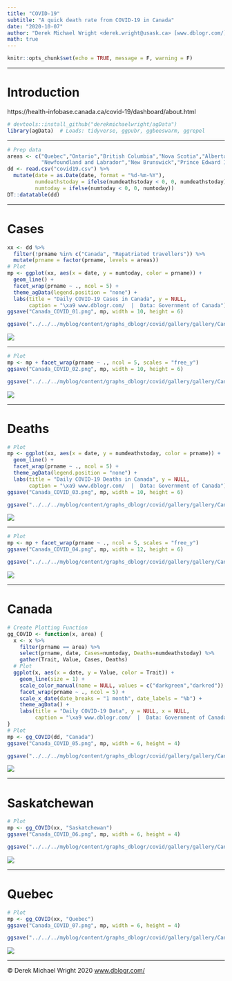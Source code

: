 ```yaml
---
title: "COVID-19"
subtitle: "A quick death rate from COVID-19 in Canada"
date: "2020-10-07"
author: "Derek Michael Wright <derek.wright@usask.ca> [www.dblogr.com/](https://dblogr.netlify.com/) [-Image Gallery-](https://dblogr.netlify.app/graphs_academic/correlation_coefficients/)"
math: true
---
```


```r
knitr::opts_chunk$set(echo = TRUE, message = F, warning = F)
```

---

# Introduction

https://health-infobase.canada.ca/covid-19/dashboard/about.html

```r
# devtools::install_github("derekmichaelwright/agData")
library(agData)  # Loads: tidyverse, ggpubr, ggbeeswarm, ggrepel
```

---

```r
# Prep data
areas <- c("Quebec","Ontario","British Columbia","Nova Scotia","Alberta","Saskatchewan","Manitoba",
           "Newfoundland and Labrador","New Brunswick","Prince Edward Island","Northwest Territories","Yukon","Nunavut")
dd <- read.csv("covid19.csv") %>%
  mutate(date = as.Date(date, format = "%d-%m-%Y"),
         numdeathstoday = ifelse(numdeathstoday < 0, 0, numdeathstoday),
         numtoday = ifelse(numtoday < 0, 0, numtoday))
DT::datatable(dd)
```

---

# Cases

```r
xx <- dd %>% 
  filter(!prname %in% c("Canada", "Repatriated travellers")) %>%
  mutate(prname = factor(prname, levels = areas))
# Plot
mp <- ggplot(xx, aes(x = date, y = numtoday, color = prname)) + 
  geom_line() + 
  facet_wrap(prname ~ ., ncol = 5) +
  theme_agData(legend.position = "none") +
  labs(title = "Daily COVID-19 Cases in Canada", y = NULL,
       caption = "\xa9 www.dblogr.com/  |  Data: Government of Canada")
ggsave("Canada_COVID_01.png", mp, width = 10, height = 6)
```

```r
ggsave("../../../myblog/content/graphs_dblogr/covid/gallery/gallery/Canada_COVID_01.png", mp, width = 10, height = 6)
```

![](Canada_COVID_01.png)

---

```r
# Plot
mp <- mp + facet_wrap(prname ~ ., ncol = 5, scales = "free_y") 
ggsave("Canada_COVID_02.png", mp, width = 10, height = 6)
```

```r
ggsave("../../../myblog/content/graphs_dblogr/covid/gallery/gallery/Canada_COVID_02.png", mp, width = 10, height = 6)
```

![](Canada_COVID_02.png)

---

# Deaths

```r
# Plot
mp <- ggplot(xx, aes(x = date, y = numdeathstoday, color = prname)) + 
  geom_line() + 
  facet_wrap(prname ~ ., ncol = 5) +
  theme_agData(legend.position = "none") +
  labs(title = "Daily COVID-19 Deaths in Canada", y = NULL,
       caption = "\xa9 www.dblogr.com/  |  Data: Government of Canada")
ggsave("Canada_COVID_03.png", mp, width = 10, height = 6)
```

```r
ggsave("../../../myblog/content/graphs_dblogr/covid/gallery/gallery/Canada_COVID_03.png", mp, width = 10, height = 6)
```

![](Canada_COVID_03.png)

---

```r
# Plot
mp <- mp + facet_wrap(prname ~ ., ncol = 5, scales = "free_y") 
ggsave("Canada_COVID_04.png", mp, width = 12, height = 6)
```

```r
ggsave("../../../myblog/content/graphs_dblogr/covid/gallery/gallery/Canada_COVID_04.png", mp, width = 12, height = 6)
```

![](Canada_COVID_04.png)

---

# Canada

```r
# Create Plotting Function
gg_COVID <- function(x, area) {
  x <- x %>% 
    filter(prname == area) %>% 
    select(prname, date, Cases=numtoday, Deaths=numdeathstoday) %>%
    gather(Trait, Value, Cases, Deaths)
  # Plot
  ggplot(x, aes(x = date, y = Value, color = Trait)) + 
    geom_line(size = 1) + 
    scale_color_manual(name = NULL, values = c("darkgreen","darkred")) +
    facet_wrap(prname ~ ., ncol = 5) +
    scale_x_date(date_breaks = "1 month", date_labels = "%b") +
    theme_agData() +
    labs(title = "Daily COVID-19 Data", y = NULL, x = NULL,
         caption = "\xa9 www.dblogr.com/  |  Data: Government of Canada")
}
# Plot
mp <- gg_COVID(dd, "Canada")
ggsave("Canada_COVID_05.png", mp, width = 6, height = 4)
```

```r
ggsave("../../../myblog/content/graphs_dblogr/covid/gallery/gallery/Canada_COVID_05.png", mp, width = 6, height = 4)
```

![](Canada_COVID_05.png)

---

# Saskatchewan

```r
# Plot
mp <- gg_COVID(xx, "Saskatchewan")
ggsave("Canada_COVID_06.png", mp, width = 6, height = 4)
```

```r
ggsave("../../../myblog/content/graphs_dblogr/covid/gallery/gallery/Canada_COVID_06.png", mp, width = 6, height = 4)
```

![](Canada_COVID_06.png)

---

# Quebec

```r
# Plot
mp <- gg_COVID(xx, "Quebec")
ggsave("Canada_COVID_07.png", mp, width = 6, height = 4)
```

```r
ggsave("../../../myblog/content/graphs_dblogr/covid/gallery/gallery/Canada_COVID_07.png", mp, width = 6, height = 4)
```

![](Canada_COVID_07.png)

---

&copy; Derek Michael Wright 2020 [www.dblogr.com/](https://dblogr.netlify.com/)
